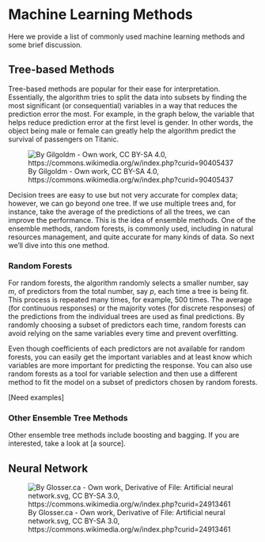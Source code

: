 # Machine Learning Methods  

Here we provide a list of commonly used machine learning methods and some brief discussion.  

## Tree-based Methods  

Tree-based methods are popular for their ease for interpretation. Essentially, the algorithm tries to split the data into subsets by finding the most significant (or consequential) variables in a way that reduces the prediction error the most. For example, in the graph below, the variable that helps reduce prediction error at the first level is gender. In other words, the object being male or female can greatly help the algorithm predict the survival of passengers on Titanic. 

![By Gilgoldm - Own work, CC BY-SA 4.0, https://commons.wikimedia.org/w/index.php?curid=90405437](images/Decision_Tree.jpg)

Decision trees are easy to use but not very accurate for complex data; however, we can go beyond one tree. If we use multiple trees and, for instance, take the average of the predictions of all the trees, we can improve the performance. This is the idea of ensemble methods. One of the ensemble methods, random forests, is commonly used, including in natural resources management, and quite accurate for many kinds of data. So next we'll dive into this one method.  


### Random Forests  

For random forests, the algorithm randomly selects a smaller number, say $m$, of predictors from the total number, say $p$, each time a tree is being fit. This process is repeated many times, for example, $500$ times. The average (for continuous responses) or the majority votes (for discrete responses) of the predictions from the individual trees are used as final predictions. By randomly choosing a subset of predictors each time, random forests can avoid relying on the same variables every time and prevent overfitting.  

Even though coefficients of each predictors are not available for random forests, you can easily get the important variables and at least know which variables are more important for predicting the response. You can also use random forests as a tool for variable selection and then use a different method to fit the model on a subset of predictors chosen by random forests.   

[Need examples]  

### Other Ensemble Tree Methods  

Other ensemble tree methods include boosting and bagging. If you are interested, take a look at [a source].  

## Neural Network  

![By Glosser.ca - Own work, Derivative of File: Artificial neural network.svg, CC BY-SA 3.0, https://commons.wikimedia.org/w/index.php?curid=24913461](images/Colored_neural_network.svg.png)


